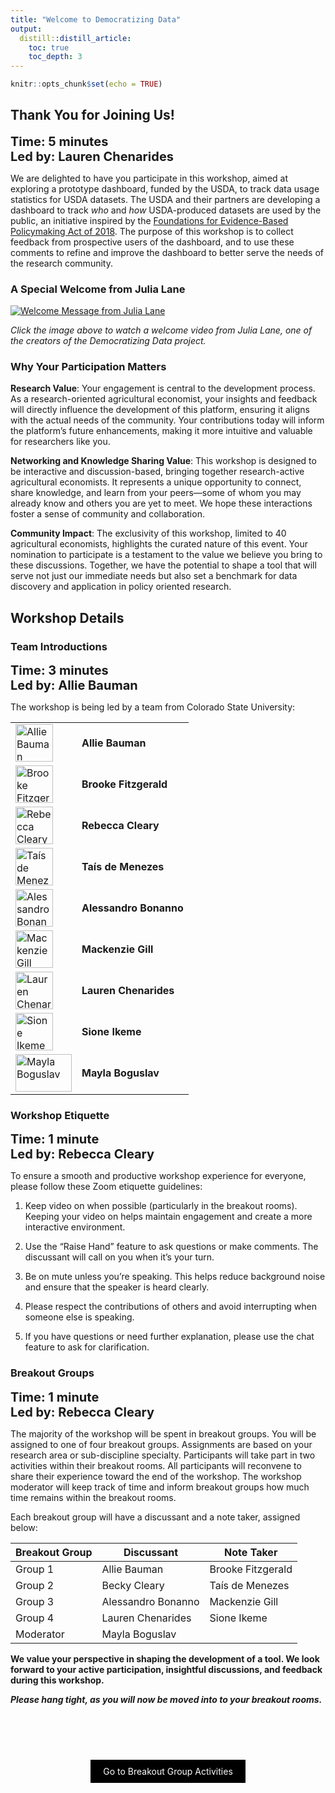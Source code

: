 ```yaml
---
title: "Welcome to Democratizing Data"
output: 
  distill::distill_article:
    toc: true
    toc_depth: 3
---
```


```r
knitr::opts_chunk$set(echo = TRUE)
```

## Thank You for Joining Us!

<span style="font-size: 20px; font-weight: bold;">**Time: 5 minutes**</span> <br>
<span style="font-size: 20px; font-weight: bold;">**Led by: Lauren Chenarides**</span>

We are delighted to have you participate in this workshop, aimed at exploring a prototype dashboard, funded by the USDA, to track data usage statistics for USDA datasets. The USDA and their partners are developing a dashboard to track *who* and *how* USDA-produced datasets are used by the public, an initiative inspired by the [Foundations for Evidence-Based Policymaking Act of 2018](https://www.congress.gov/bill/115th-congress/house-bill/4174). The purpose of this workshop is to collect feedback from prospective users of the dashboard, and to use these comments to refine and improve the dashboard to better serve the needs of the research community.

### A Special Welcome from Julia Lane

[![Welcome Message from Julia Lane](http://via.placeholder.com/640x360)](URL "Welcome Message from Julia Lane")

*Click the image above to watch a welcome video from Julia Lane, one of the creators of the Democratizing Data project.*   

### Why Your Participation Matters

**Research Value**: Your engagement is central to the development process. As a research-oriented agricultural economist, your insights and feedback will directly influence the development of this platform, ensuring it aligns with the actual needs of the community. Your contributions today will inform the platform’s future enhancements, making it more intuitive and valuable for researchers like you.

**Networking and Knowledge Sharing Value**: This workshop is designed to be interactive and discussion-based, bringing together research-active agricultural economists. It represents a unique opportunity to connect, share knowledge, and learn from your peers—some of whom you may already know and others you are yet to meet. We hope these interactions foster a sense of community and collaboration.

**Community Impact**: The exclusivity of this workshop, limited to 40 agricultural economists, highlights the curated nature of this event. Your nomination to participate is a testament to the value we believe you bring to these discussions. Together, we have the potential to shape a tool that will serve not just our immediate needs but also set a benchmark for data discovery and application in policy oriented research.

## Workshop Details

### Team Introductions

<span style="font-size: 20px; font-weight: bold;">**Time: 3 minutes**</span> <br>
<span style="font-size: 20px; font-weight: bold;">**Led by: Allie Bauman**</span>

The workshop is being led by a team from Colorado State University: 

<table>
  <tr>
    <td><img src="images/bauman.jpg" alt="Allie Bauman" style="width:60px;height:60px;"></td>
    <td><span style="font-size: 16px; font-weight: bold;">Allie Bauman</span></td>
  </tr>
  <tr>
    <td><img src="path_to_rebecca_cleary_thumbnail.jpg" alt="Brooke Fitzgerald" style="width:60px;height:60px;"></td>
    <td><span style="font-size: 16px; font-weight: bold;">Brooke Fitzgerald</span></td>
  </tr>
  <tr>
    <td><img src="path_to_rebecca_cleary_thumbnail.jpg" alt="Rebecca Cleary" style="width:60px;height:60px;"></td>
    <td><span style="font-size: 16px; font-weight: bold;">Rebecca Cleary</span></td>
  </tr>
  <tr>
    <td><img src="images/tais.jpg" alt="Ta&iacute;s de Menezes" style="width:60px;height:60px;"></td>
    <td><span style="font-size: 16px; font-weight: bold;">Ta&iacute;s de Menezes</span></td>
  </tr>
  <tr>
    <td><img src="path_to_alessandro_bonanno_thumbnail.jpg" alt="Alessandro Bonanno" style="width:60px;height:60px;"></td>
    <td><span style="font-size: 16px; font-weight: bold;">Alessandro Bonanno</span></td>
  </tr>
  <tr>
    <td><img src="images/gill.jpg" alt="Mackenzie Gill" style="width:60px;height:60px;"></td>
    <td><span style="font-size: 16px; font-weight: bold;">Mackenzie Gill</span></td>
  </tr>
  <tr>
    <td><img src="images/lauren.jpg" alt="Lauren Chenarides" style="width:60px;height:60px;"></td>
    <td><span style="font-size: 16px; font-weight: bold;">Lauren Chenarides</span></td>
  </tr>
  <tr>
    <td><img src="path_to_rebecca_cleary_thumbnail.jpg" alt="Sione Ikeme" style="width:60px;height:60px;"></td>
    <td><span style="font-size: 16px; font-weight: bold;">Sione Ikeme</span></td>
  </tr>  <tr>
  <td><img src="images/mayla.jpg" alt="Mayla Boguslav" style="width:90px;height:60px;"></td>
  <td><span style="font-size: 16px; font-weight: bold;">Mayla Boguslav</span></td>
  </tr>
</table>

### Workshop Etiquette

<span style="font-size: 20px; font-weight: bold;">**Time: 1 minute**</span> <br>
<span style="font-size: 20px; font-weight: bold;">**Led by: Rebecca Cleary**</span>

To ensure a smooth and productive workshop experience for everyone, please follow these Zoom etiquette guidelines:

1. Keep video on when possible (particularly in the breakout rooms). Keeping your video on helps maintain engagement and create a more interactive environment.

2. Use the "Raise Hand" feature to ask questions or make comments. The discussant will call on you when it's your turn.

3. Be on mute unless you're speaking. This helps reduce background noise and ensure that the speaker is heard clearly.

4. Please respect the contributions of others and avoid interrupting when someone else is speaking.

5. If you have questions or need further explanation, please use the chat feature to ask for clarification.


### Breakout Groups

<span style="font-size: 20px; font-weight: bold;">**Time: 1 minute**</span> <br>
<span style="font-size: 20px; font-weight: bold;">**Led by: Rebecca Cleary**</span>

The majority of the workshop will be spent in breakout groups. You will be assigned to one of four breakout groups. Assignments are based on your research area or sub-discipline specialty. Participants will take part in two activities within their breakout rooms. All participants will reconvene to share their experience toward the end of the workshop. The workshop moderator will keep track of time and inform breakout groups how much time remains within the breakout rooms.

Each breakout group will have a discussant and a note taker, assigned below:

| Breakout Group   | Discussant | Note Taker | 
|--------|----------------|----------------|
| Group 1  |   Allie Bauman  |  Brooke Fitzgerald    |
| Group 2  |   Becky Cleary      |  Ta&iacute;s de Menezes  |
| Group 3  |   Alessandro Bonanno    |   Mackenzie Gill  |
| Group 4  |   Lauren Chenarides   | Sione Ikeme   |
| Moderator  |   Mayla Boguslav   |    |



**We value your perspective in shaping the development of a tool. We look forward to your active participation, insightful discussions, and feedback during this workshop.**

***Please hang tight, as you will now be moved into to your breakout rooms.***


<!-- ################## -->

<div style="padding-bottom: 60px;"></div>

<!--===================================-->
<div style="text-align: center;">
  <a href="breakout.html" class="btn" style="background-color: black; color: white; padding: 10px 20px; text-align: center; text-decoration: none; display: inline-block;">Go to Breakout Group Activities</a>
</div>

<!-- Back to Top Button 
<div id="back-to-top" style="position: fixed; bottom: 20px; right: 20px; display: none;">
  <a href="#top" onclick="document.body.scrollTop = 0; document.documentElement.scrollTop = 0; return false;" style="text-decoration: none; color: white; background-color: black; padding: 10px;">Back to Top</a>
</div>

<script>
window.onscroll = function() {scrollFunction()};

function scrollFunction() {
  if (document.body.scrollTop > 20 || document.documentElement.scrollTop > 20) {
    document.getElementById("back-to-top").style.display = "block";
  } else {
    document.getElementById("back-to-top").style.display = "none";
  }
}
</script>
-->